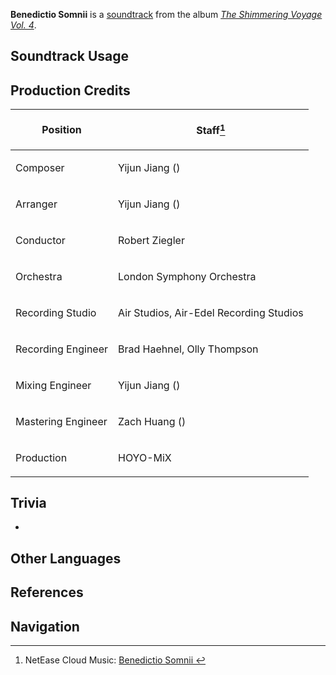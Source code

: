 {{Soundtrack Infobox
|image          = The Shimmering Voyage Vol 4.png
|album          = The Shimmering Voyage Vol. 4
|disc           = 1
|number         = 21
|featured       = 
|featured2      = 
|featured3      = 
|featured_disc  = 
|featured_disc2 = 
|featured_disc3 = 
|youtube_id     = 7EUrWoNsZVE
|spotify_id     = 2dyBeZMoQDCEUbGEEDzgnn
|previous       = Benediction of Dreams
|next           = Tread the Tide
}}
'''Benedictio Somnii''' is a [[soundtrack]] from the album ''[[The Shimmering Voyage Vol. 4]]''.

==Soundtrack Usage==
{{Soundtrack Usage
|location          = 
|quest             = 
|domain            = Until the End of the World (Domain)//[[Goddess of Fate]]'s study
|eventgameplay     = 
|special_displayed = 
|special           = 
|teapot            = 
|mediaoriginal     =
}}
<!--
==Other Arrangements==
{{Files by Category Gallery|Media Using an Unreleased Arrangement of {{subst:#titleparts:{{subst:PAGENAME}}}} Soundtrack}}
-->
==Production Credits==
{| class="wikitable"
! Position
! Staff<ref>NetEase Cloud Music: [https://music.163.com/#/song?id=2613482866 Benedictio Somnii {{zh|颂梦的祝祷}}]</ref>
|-
! Composer
| Yijun Jiang ({{zh|姜以君}})
|-
! Arranger
| Yijun Jiang ({{zh|姜以君}})
|-
! Conductor
| Robert Ziegler
|-
! Orchestra
| London Symphony Orchestra
|-
! Recording Studio
| Air Studios, Air-Edel Recording Studios
|-
! Recording Engineer
| Brad Haehnel, Olly Thompson
|-
! Mixing Engineer
| Yijun Jiang ({{zh|姜以君}})
|-
! Mastering Engineer
| Zach Huang ({{zh|黄巍}})
|-
! Production
| HOYO-MiX
|}

<!--
==Gallery==
<gallery>
</gallery>
-->
==Trivia==
* {{Transclude|Benediction of Dreams|AndersdotterTheme|section=1}}

==Other Languages==
{{Other Languages
|en      = Benedictio Somnii
|en_lang = la
|en_tl   = Benediction of Dream
|zhs     = 
|zhs_rm  = 
|zht     = 
|zht_rm  = 
|zh_tl   = 
|ja      = 
|ja_rm   = 
|ja_tl   = 
}}

==References==
{{Reflist}}

==Navigation==
{{Soundtrack Navbox|The Shimmering Voyage|4}}
